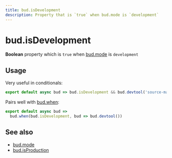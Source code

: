```yaml
---
title: bud.isDevelopment
description: Property that is `true` when bud.mode is `development`
---
```


# bud.isDevelopment

**Boolean** property which is `true` when [bud.mode](/docs/bud.mode/) is `development`

## Usage

Very useful in conditionals:

```js title=bud.config.js
export default async bud => bud.isDevelopment && bud.devtool('source-map')
```

Pairs well with [bud.when](/docs/bud.when):

```js {2} title=bud.config.js
export default async bud =>
  bud.when(bud.isDevelopment, bud => bud.devtool())
```

## See also

- [bud.mode](/docs/bud.mode/)
- [bud.isProduction](/docs/bud.mode/bud.isProduction)

